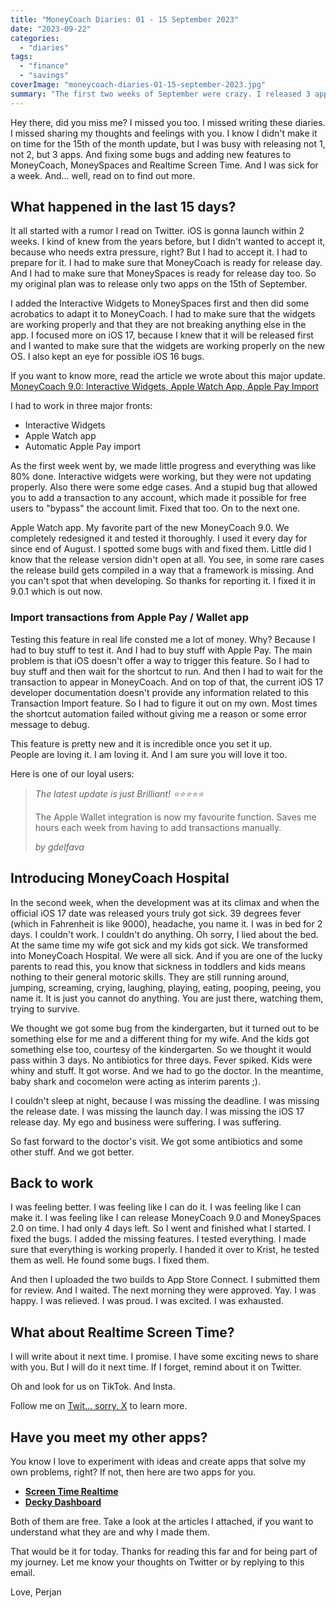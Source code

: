 ```yaml
---
title: "MoneyCoach Diaries: 01 - 15 September 2023"
date: "2023-09-22"
categories: 
  - "diaries"
tags: 
  - "finance"
  - "savings"
coverImage: "moneycoach-diaries-01-15-september-2023.jpg"
summary: "The first two weeks of September were crazy. I released 3 apps and I got sick. We transformed into MoneyCoach Hospital. And so much more. Read on."
---
```


Hey there,
did you miss me? I missed you too. I missed writing these diaries. I missed sharing my thoughts and feelings with you.
I know I didn't make it on time for the 15th of the month update, but I was busy with releasing not 1, not 2, but 3 apps. And fixing some bugs and adding new features to MoneyCoach, MoneySpaces and Realtime Screen Time.
And I was sick for a week. And... well, read on to find out more.

## What happened in the last 15 days?
It all started with a rumor I read on Twitter. iOS is gonna launch within 2 weeks. I kind of knew from the years before, but I didn't wanted to accept it, because who needs extra pressure, right?
But I had to accept it. I had to prepare for it. I had to make sure that MoneyCoach is ready for release day. And I had to make sure that MoneySpaces is ready for release day too.
So my original plan was to release only two apps on the 15th of September.

I added the Interactive Widgets to MoneySpaces first and then did some acrobatics to adapt it to MoneyCoach. I had to make sure that the widgets are working properly and that they are not breaking anything else in the app.
I focused more on iOS 17, because I knew that it will be released first and I wanted to make sure that the widgets are working properly on the new OS. I also kept an eye for possible iOS 16 bugs.

If you want to know more, read the article we wrote about this major update. [MoneyCoach 9.0: Interactive Widgets, Apple Watch App, Apple Pay Import](/blog/whats-new-in-moneycoach-9)

I had to work in three major fronts:
- Interactive Widgets
- Apple Watch app
- Automatic Apple Pay import

As the first week went by, we made little progress and everything was like 80% done.
Interactive widgets were working, but they were not updating properly. Also there were some edge cases. And a stupid bug that allowed you to add a transaction to any account, which made it possible for free users to "bypass" the account limit.
Fixed that too. On to the next one.

Apple Watch app. My favorite part of the new MoneyCoach 9.0. We completely redesigned it and tested it thoroughly.
I used it every day for since end of August. I spotted some bugs with and fixed them. Little did I know that the release version didn't open at all.
You see, in some rare cases the release build gets compiled in a way that a framework is missing. And you can't spot that when developing. So thanks for reporting it. I fixed it in 9.0.1 which is out now.

### Import transactions from Apple Pay / Wallet app
Testing this feature in real life consted me a lot of money. Why? Because I had to buy stuff to test it. And I had to buy stuff with Apple Pay.
The main problem is that iOS doesn't offer a way to trigger this feature. So I had to buy stuff and then wait for the shortcut to run. And then I had to wait for the transaction to appear in MoneyCoach.
And on top of that, the current iOS 17 developer documentation doesn't provide any information related to this Transaction Import feature. So I had to figure it out on my own.
Most times the shortcut automation failed without giving me a reason or some error message to debug.

This feature is pretty new and it is incredible once you set it up.  
People are loving it. I am loving it. And I am sure you will love it too.


Here is one of our loyal users:

> *The latest update is just Brilliant! ⭐⭐⭐⭐⭐*
>
> The Apple Wallet integration is now my favourite function. Saves me hours each week from having to add transactions manually.
>
> *by gdelfava*

## Introducing MoneyCoach Hospital
In the second week, when the development was at its climax and when the official iOS 17 date was released yours truly got sick.
39 degrees fever (which in Fahrenheit is like 9000), headache, you name it. I was in bed for 2 days. I couldn't work. I couldn't do anything.
Oh sorry, I lied about the bed. At the same time my wife got sick and my kids got sick. We transformed into MoneyCoach Hospital. We were all sick.
And if you are one of the lucky parents to read this, you know that sickness in toddlers and kids means nothing to their general motoric skills. They are still running around, jumping, screaming, crying, laughing, playing, eating, pooping, peeing, you name it.
It is just you cannot do anything. You are just there, watching them, trying to survive.

We thought we got some bug from the kindergarten, but it turned out to be something else for me and a different thing for my wife. And the kids got something else too, courtesy of the kindergarten.
So we thought it would pass within 3 days. No antibiotics for three days. Fever spiked. Kids were whiny and stuff. It got worse. And we had to go the doctor.
In the meantime, baby shark and cocomelon were acting as interim parents ;).

I couldn't sleep at night, because I was missing the deadline. I was missing the release date. I was missing the launch day. I was missing the iOS 17 release day.
My ego and business were suffering. I was suffering.

So fast forward to the doctor's visit. We got some antibiotics and some other stuff. And we got better.

## Back to work
I was feeling better. I was feeling like I can do it. I was feeling like I can make it. I was feeling like I can release MoneyCoach 9.0 and MoneySpaces 2.0 on time.
I had only 4 days left. So I went and finished what I started. I fixed the bugs. I added the missing features. I tested everything. I made sure that everything is working properly.
I handed it over to Krist, he tested them as well. He found some bugs. I fixed them.

And then I uploaded the two builds to App Store Connect. I submitted them for review. And I waited.
The next morning they were approved. Yay. I was happy. I was relieved. I was proud. I was excited. I was exhausted.

## What about Realtime Screen Time?
I will write about it next time. I promise. I have some exciting news to share with you. But I will do it next time.
If I forget, remind about it on Twitter.

Oh and look for us on TikTok. And Insta.


Follow me on [Twit... sorry, X](https://twitter.com/perjanDuro) to learn more.

## Have you meet my other apps?
You know I love to experiment with ideas and create apps that solve my own problems, right? If not, then here are two apps for you.
- [**Screen Time Realtime**](/blog/control-and-limit-social-media-with-screen-time-realtime-stopwatch-timer)
- [**Decky Dashboard**](/blog/introducing-decky-indie-app-developer-dashboard)

Both of them are free. Take a look at the articles I attached, if you want to understand what they are and why I made them.

That would be it for today.
Thanks for reading this far and for being part of my journey. 
Let me know your thoughts on Twitter or by replying to this email.

Love,
Perjan